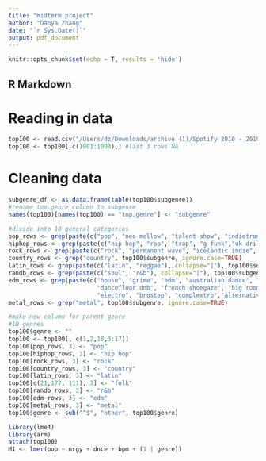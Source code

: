 ```yaml
---
title: "midterm project"
author: "Danya Zhang"
date: "`r Sys.Date()`"
output: pdf_document
---
```


```r
knitr::opts_chunk$set(echo = T, results = 'hide')
```

## R Markdown
# Reading in data
```r
top100 <- read.csv("/Users/dz/Downloads/archive (1)/Spotify 2010 - 2019 Top 100.csv")
top100 <- top100[-c(1001:1003),] #last 3 rows NA
```

# Cleaning data
```r
subgenre_df <- as.data.frame(table(top100$subgenre))
#rename top.genre column to subgenre
names(top100)[names(top100) == "top.genre"] <- "subgenre"

#divide into 10 general categories
pop_rows <- grep(paste(c("pop", "neo mellow", "talent show", "indietronica", "adult standards", "boy band", "bubblegum", "idol"), collapse="|"), top100$subgenre, ignore.case=TRUE)
hiphop_rows <- grep(paste(c("hip hop", "rap", "trap", "g funk","uk drill"), collapse="|"), top100$subgenre, ignore.case=TRUE)
rock_rows <- grep(paste(c("rock", "permanent wave", "icelandic indie", "emo"), collapse="|"), top100$subgenre, ignore.case=TRUE)
country_rows <- grep("country", top100$subgenre, ignore.case=TRUE)
latin_rows <- grep(paste(c("latin", "reggae"), collapse="|"), top100$subgenre, ignore.case=TRUE)
randb_rows <- grep(paste(c("soul", "r&b"), collapse="|"), top100$subgenre, ignore.case=TRUE)
edm_rows <- grep(paste(c("house", "grime", "edm", "australian dance", "tronica",
                         "dancefloor dnb", "french shoegaze", "big room", "techno", 
                         "electro", "brostep", "complextro","alternative dance"), collapse="|"), top100$subgenre, ignore.case=TRUE)
metal_rows <- grep("metal", top100$subgenre, ignore.case=TRUE)

#make new column for parent genre
#10 genres
top100$genre <- ""
top100 <- top100[, c(1,2,18,3:17)]
top100[pop_rows, 3] <- "pop"
top100[hiphop_rows, 3] <- "hip hop"
top100[rock_rows, 3] <- "rock"
top100[country_rows, 3] <- "country"
top100[latin_rows, 3] <- "latin"
top100[c(21,177, 111), 3] <- "folk"
top100[randb_rows, 3] <- "r&b"
top100[edm_rows, 3] <- "edm"
top100[metal_rows, 3] <- "metal"
top100$genre <- sub("^$", "other", top100$genre)
```

```r
library(lme4)
library(arm)
attach(top100)
M1 <- lmer(pop ~ nrgy + dnce + bpm + (1 | genre))
```

